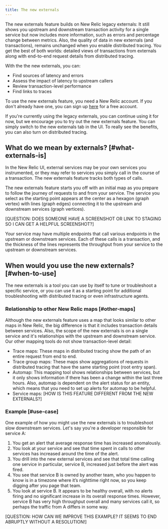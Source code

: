 ```yaml
---
title: The new externals
---
```

The new externals feature builds on New Relic legacy externals: It still shows you upstream and downstream transaction activity for a single service but now includes more information, such as errors and percentage change between metrics. Also, the quality of data in new externals (and transactions), remains unchanged when you enable distributed tracing. You get the best of both worlds: detailed views of transactions from externals along with end-to-end request details from distributed tracing.

With the the new externals, you can:

* Find sources of latency and errors
* Assess the impact of latency to upstream callers
* Review transaction-level performance
* Find links to traces

To use the new externals feature, you need a New Relic account. If you don't already have one, you can sign up [here](https://newrelic.com/signup) for a free account.

<Callout variant="tip">
  If you're currently using the legacy externals, you can continue using it for now, but we encourage you to try out the new externals feature. You can simply switch to the new externals tab in the UI. To really see the benefits, you can also turn on distributed tracing.
</Callout>

## What do we mean by externals? [#what-externals-is]

In the New Relic UI, external services may be your own services you instrumented, or they may refer to services you simply call in the course of a transaction. The new externals feature tracks both types of calls.

The new externals feature starts you off with an initial map as you prepare to follow the journey of requests to and from your service. The service you select as the starting point appears at the center as a hexagon (graph vertex) with lines (graph edges) connecting it to the upstream and downstream services (graph vertices).

[QUESTION: DOES SOMEONE HAVE A SCREENSHOT OR LINK TO STAGING SO I CAN GET A HELPFUL SCREENSHOT?]

Your service may have multiple endpoints that call various endpoints in the upstream or downstream services. Each of these calls is a transaction, and the thickness of the lines represents the throughput from your service to the upstream or downstream services. 

## When would you use the new externals? [#when-to-use]

The new externals is a tool you can use by itself to tune or troubleshoot a specific service, or you can use it as a starting point for additional troubleshooting with distributed tracing or even infrastructure agents. 

### Relationship to other New Relic maps [#other-maps]

Although the new externals feature uses a map that looks similar to other maps in New Relic, the big difference is that it includes transaction details between services. Also, the scope of the new externals is on a single service and it's relationships with the upstream and downstream service. Our other mapping tools do not show transaction-level detail:

  * Trace maps: These maps in distributed tracing show the path of an entire request from end to end.
  * Trace group maps: These maps show aggregations of requests in distributed tracing that have the same starting point (root entry span).
  * Automap: This mapping tool shows relationships between services, but it only shows information if there has been a change within the last three hours. Also, automap is dependent on the alert status for an entity, which means that you need to set up alerts for automap to be helpful.
  * Service maps: [HOW IS THIS FEATURE DIFFERENT FROM THE NEW EXTERNALS?]

### Example [#use-case]

One example of how you might use the new externals is to troubleshoot slow downstream services. Let's say you're a developer responsible for service A:

1. You get an alert that average response time has increased anomalously. 
2. You look at your service and see that time spent in calls to other services has increased around the time of the alert. 
3. You drill into the new external services and see that total time calling one service in particular, service B, increased just before the alert was fired. 
4. You see that service B is owned by another team, who you happen to know is in a timezone where it’s nighttime right now, so you keep digging after you page that team.
5. You look at service B. It appears to be healthy overall, with no alerts firing and no significant increase in its overall response times. However, service B has very high throughput overall and many services call it, so perhaps the traffic from A differs in some way.

[QUESTION: HOW CAN WE IMPROVE THIS EXAMPLE? IT SEEMS TO END ABRUPTLY WITHOUT A RESOLUTION!]
